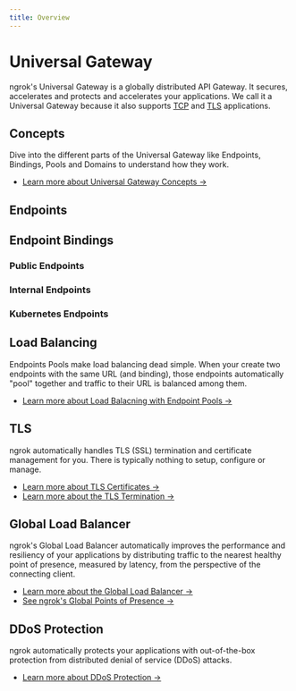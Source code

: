 ```yaml
---
title: Overview
---
```


# Universal Gateway

ngrok's Universal Gateway is a globally distributed API Gateway. It secures,
accelerates and protects and accelerates your applications. We call it a
Universal Gateway because it also supports
[TCP](/univseral-gateway/tcp/) and
[TLS](/univseral-gateway/tls/) applications.

## Concepts

Dive into the different parts of the Universal Gateway like Endpoints,
Bindings, Pools and Domains to understand how they work.

- [Learn more about Universal Gateway Concepts →](/universal-gateway/overview/)

## Endpoints

## Endpoint Bindings

### Public Endpoints

### Internal Endpoints

### Kubernetes Endpoints

## Load Balancing

Endpoints Pools make load balancing dead simple. When your create two endpoints
with the same URL (and binding), those endpoints automatically "pool" together
and traffic to their URL is balanced among them.

- [Learn more about Load Balacning with Endpoint Pools →](/universal-gateway/endpoint-pooling/)

## TLS

ngrok automatically handles TLS (SSL) termination and certificate management
for you. There is typically nothing to setup, configure or manage.

- [Learn more about TLS Certificates →](/universal-gateway/tls-certificates/)
- [Learn more about the TLS Termination →](/universal-gateway/network/tls-termination/)

## Global Load Balancer

ngrok's Global Load Balancer automatically improves the performance and
resiliency of your applications by distributing traffic to the nearest healthy
point of presence, measured by latency, from the perspective of the connecting
client.

- [Learn more about the Global Load Balancer →](/universal-gateway/network/global-load-balancer/)
- [See ngrok's Global Points of Presence →](/universal-gateway/network/points-of-presence)

## DDoS Protection

ngrok automatically protects your applications with out-of-the-box protection
from distributed denial of service (DDoS) attacks.

- [Learn more about DDoS Protection →](/universal-gateway/network/ddos-protection)
